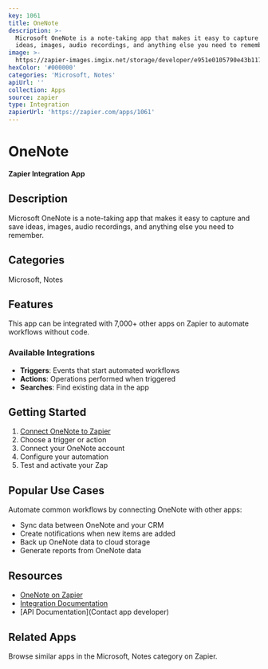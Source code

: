 ```yaml
---
key: 1061
title: OneNote
description: >-
  Microsoft OneNote is a note-taking app that makes it easy to capture and save
  ideas, images, audio recordings, and anything else you need to remember.
image: >-
  https://zapier-images.imgix.net/storage/developer/e951e0105790e43b117e04b7bba34601.png?auto=format%2Ccompress&ixlib=python-3.0.0&q=50
hexColor: '#000000'
categories: 'Microsoft, Notes'
apiUrl: ''
collection: Apps
source: zapier
type: Integration
zapierUrl: 'https://zapier.com/apps/1061'
---
```

# OneNote

**Zapier Integration App**

## Description

Microsoft OneNote is a note-taking app that makes it easy to capture and save ideas, images, audio recordings, and anything else you need to remember.

## Categories

Microsoft, Notes

## Features

This app can be integrated with 7,000+ other apps on Zapier to automate workflows without code.

### Available Integrations

- **Triggers**: Events that start automated workflows
- **Actions**: Operations performed when triggered
- **Searches**: Find existing data in the app

## Getting Started

1. [Connect OneNote to Zapier](https://zapier.com/apps/1061)
2. Choose a trigger or action
3. Connect your OneNote account
4. Configure your automation
5. Test and activate your Zap

## Popular Use Cases

Automate common workflows by connecting OneNote with other apps:

- Sync data between OneNote and your CRM
- Create notifications when new items are added
- Back up OneNote data to cloud storage
- Generate reports from OneNote data

## Resources

- [OneNote on Zapier](https://zapier.com/apps/1061)
- [Integration Documentation](https://zapier.com/apps/1061/integrations)
- [API Documentation](Contact app developer)

## Related Apps

Browse similar apps in the Microsoft, Notes category on Zapier.
